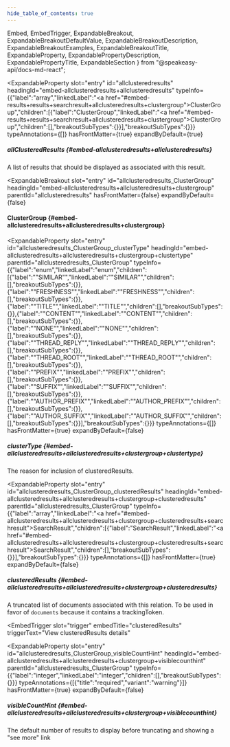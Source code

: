 ```yaml
---
hide_table_of_contents: true
---
```

  Embed,
  EmbedTrigger,
  ExpandableBreakout,
  ExpandableBreakoutDefaultValue,
  ExpandableBreakoutDescription,
  ExpandableBreakoutExamples,
  ExpandableBreakoutTitle,
  ExpandableProperty,
  ExpandablePropertyDescription,
  ExpandablePropertyTitle,
  ExpandableSection
} from "@speakeasy-api/docs-md-react";

<ExpandableSection>

<ExpandableProperty
  slot="entry"
  id="allclusteredresults"
  headingId="embed-allclusteredresults+allclusteredresults"
  typeInfo={{"label":"array","linkedLabel":"<a href=\"#embed-results+results+searchresult+allclusteredresults+clustergroup\">ClusterGroup</a>","children":[{"label":"ClusterGroup","linkedLabel":"<a href=\"#embed-results+results+searchresult+allclusteredresults+clustergroup\">ClusterGroup</a>","children":[],"breakoutSubTypes":{}}],"breakoutSubTypes":{}}}
  typeAnnotations={[]}
  hasFrontMatter={true}
  expandByDefault={true}
>

<ExpandablePropertyTitle slot="title">

##### allClusteredResults \{#embed-allclusteredresults+allclusteredresults\}

</ExpandablePropertyTitle>

<ExpandablePropertyDescription slot="description">

A list of results that should be displayed as associated with this result.

</ExpandablePropertyDescription>

</ExpandableProperty>

<ExpandableBreakout
  slot="entry"
  id="allclusteredresults_ClusterGroup"
  headingId="embed-allclusteredresults+allclusteredresults+clustergroup"
  parentId="allclusteredresults"
  hasFrontMatter={false}
  expandByDefault={false}
>

<ExpandableBreakoutTitle slot="title">

#### ClusterGroup \{#embed-allclusteredresults+allclusteredresults+clustergroup\}

</ExpandableBreakoutTitle>

<ExpandableBreakoutDescription slot="description">

</ExpandableBreakoutDescription>

<ExpandableBreakoutExamples slot="examples">

</ExpandableBreakoutExamples>

<ExpandableBreakoutDefaultValue slot="defaultValue">

</ExpandableBreakoutDefaultValue>

</ExpandableBreakout>

<ExpandableProperty
  slot="entry"
  id="allclusteredresults_ClusterGroup_clusterType"
  headingId="embed-allclusteredresults+allclusteredresults+clustergroup+clustertype"
  parentId="allclusteredresults_ClusterGroup"
  typeInfo={{"label":"enum","linkedLabel":"enum","children":[{"label":"\"SIMILAR\"","linkedLabel":"\"SIMILAR\"","children":[],"breakoutSubTypes":{}},{"label":"\"FRESHNESS\"","linkedLabel":"\"FRESHNESS\"","children":[],"breakoutSubTypes":{}},{"label":"\"TITLE\"","linkedLabel":"\"TITLE\"","children":[],"breakoutSubTypes":{}},{"label":"\"CONTENT\"","linkedLabel":"\"CONTENT\"","children":[],"breakoutSubTypes":{}},{"label":"\"NONE\"","linkedLabel":"\"NONE\"","children":[],"breakoutSubTypes":{}},{"label":"\"THREAD_REPLY\"","linkedLabel":"\"THREAD_REPLY\"","children":[],"breakoutSubTypes":{}},{"label":"\"THREAD_ROOT\"","linkedLabel":"\"THREAD_ROOT\"","children":[],"breakoutSubTypes":{}},{"label":"\"PREFIX\"","linkedLabel":"\"PREFIX\"","children":[],"breakoutSubTypes":{}},{"label":"\"SUFFIX\"","linkedLabel":"\"SUFFIX\"","children":[],"breakoutSubTypes":{}},{"label":"\"AUTHOR_PREFIX\"","linkedLabel":"\"AUTHOR_PREFIX\"","children":[],"breakoutSubTypes":{}},{"label":"\"AUTHOR_SUFFIX\"","linkedLabel":"\"AUTHOR_SUFFIX\"","children":[],"breakoutSubTypes":{}}],"breakoutSubTypes":{}}}
  typeAnnotations={[]}
  hasFrontMatter={true}
  expandByDefault={false}
>

<ExpandablePropertyTitle slot="title">

##### clusterType \{#embed-allclusteredresults+allclusteredresults+clustergroup+clustertype\}

</ExpandablePropertyTitle>

<ExpandablePropertyDescription slot="description">

The reason for inclusion of clusteredResults.

</ExpandablePropertyDescription>

</ExpandableProperty>

<ExpandableProperty
  slot="entry"
  id="allclusteredresults_ClusterGroup_clusteredResults"
  headingId="embed-allclusteredresults+allclusteredresults+clustergroup+clusteredresults"
  parentId="allclusteredresults_ClusterGroup"
  typeInfo={{"label":"array","linkedLabel":"<a href=\"#embed-allclusteredresults+allclusteredresults+clustergroup+clusteredresults+searchresult\">SearchResult</a>","children":[{"label":"SearchResult","linkedLabel":"<a href=\"#embed-allclusteredresults+allclusteredresults+clustergroup+clusteredresults+searchresult\">SearchResult</a>","children":[],"breakoutSubTypes":{}}],"breakoutSubTypes":{}}}
  typeAnnotations={[]}
  hasFrontMatter={true}
  expandByDefault={false}
>

<ExpandablePropertyTitle slot="title">

##### clusteredResults \{#embed-allclusteredresults+allclusteredresults+clustergroup+clusteredresults\}

</ExpandablePropertyTitle>

<ExpandablePropertyDescription slot="description">

A truncated list of documents associated with this relation. To be used in favor of `documents` because it contains a trackingToken.

</ExpandablePropertyDescription>

<Embed slot="embed">

<EmbedTrigger
  slot="trigger"
  embedTitle="clusteredResults"
  triggerText="View clusteredResults details"
>

<Embedclusteredresults />

</EmbedTrigger>

</Embed>

</ExpandableProperty>

<ExpandableProperty
  slot="entry"
  id="allclusteredresults_ClusterGroup_visibleCountHint"
  headingId="embed-allclusteredresults+allclusteredresults+clustergroup+visiblecounthint"
  parentId="allclusteredresults_ClusterGroup"
  typeInfo={{"label":"integer","linkedLabel":"integer","children":[],"breakoutSubTypes":{}}}
  typeAnnotations={[{"title":"required","variant":"warning"}]}
  hasFrontMatter={true}
  expandByDefault={false}
>

<ExpandablePropertyTitle slot="title">

##### visibleCountHint \{#embed-allclusteredresults+allclusteredresults+clustergroup+visiblecounthint\}

</ExpandablePropertyTitle>

<ExpandablePropertyDescription slot="description">

The default number of results to display before truncating and showing a "see more" link

</ExpandablePropertyDescription>

</ExpandableProperty>

</ExpandableSection>